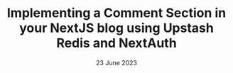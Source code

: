 ---
title: Implementing a Comment Section in your NextJS blog using Upstash Redis and NextAuth
date: 23 June 2023
publish: true
redirect: https://upstash.com/blog/blog-comments-nextjs13
---